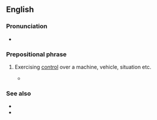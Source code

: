 ==English==

===Pronunciation===
* {{audio|en|en-au-in control.ogg|Audio (AU)}}

===Prepositional phrase===
{{en-PP}}

# {{lb|en|idiomatic}} Exercising [[control]] over a machine, vehicle, situation etc.
#: {{ux|en|The General said that his troops were now '''in control''' of the situation.}}
#* {{quote-web|en|work=BBC Sport|author=Phil McNulty|url=https://www.bbc.co.uk/sport/football/58404777|date=8 September 2021|title=Poland 1-1 England|passage=It was a bitter blow to England's players, who sank to their knees in disappointment, after fighting so hard but a draw does not cause too much damage and they still remain '''in control''' of their own destiny.}}

===See also===
* {{l|en|under control}}
* {{l|en|out of control}}